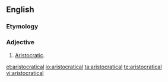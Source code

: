 ==English==

===Etymology===
{{suffix|aristocrat|ical|lang=en}}

===Adjective===
{{en-adj}}

# [[aristocratic|Aristocratic]].

[[et:aristocratical]]
[[io:aristocratical]]
[[ta:aristocratical]]
[[te:aristocratical]]
[[vi:aristocratical]]